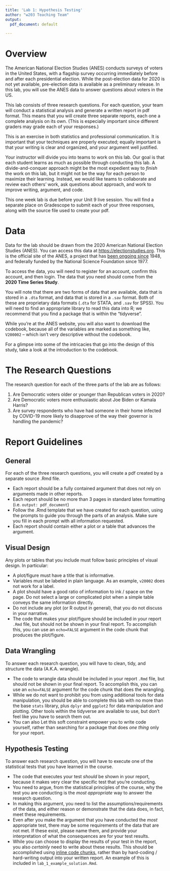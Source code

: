 ```yaml
---
title: 'Lab 1: Hypothesis Testing'
author: "w203 Teaching Team"
output:
  pdf_document: default

---
```


# Overview

The American National Election Studies (ANES) conducts surveys of voters in the United States, with a flagship survey occurring immediately before and after each presidential election.  While the post-election data for 2020 is not yet available, pre-election data is available as a preliminary release.  In this lab, you will use the ANES data to answer questions about voters in the US.

This lab consists of three research questions.  For each question, your team will conduct a statistical analysis and generate a written report in pdf format.  This means that you will create three separate reports, each one a complete analysis on its own. (This is especially important since different graders may grade each of your responses.)

This is an exercise in both statistics and professional communication.  It is important that your techniques are properly executed; equally important is that your writing is clear and organized, and your argument well justified. 

Your instructor will divide you into teams to work on this lab. Our goal is that each student learns as much as possible through conducting this lab. A divide-and-conquer approach might be the most expedient way to *finish* the work on this lab, but it might not be the way for each person to maximize their learning. Instead, we would like teams to collaborate and review each others' work, ask questions about approach, and work to improve writing, argument, and code. 

This one week lab is due before your Unit 9 live session.  You will find a separate place on Gradescope to submit each of your three responses, along with the source file used to create your pdf.

# Data 

Data for the lab should be drawn from the 2020 American National Election Studies (ANES). You can access this data at [https://electionstudies.org](https://electionstudies.org). This is the official site of the ANES, a project that has [been ongoing since](https://en.wikipedia.org/wiki/American_National_Election_Studies) 1948, and federally funded by the National Science Foundation since 1977. 

To access the data, you will need to register for an account, confirm this account, and then login. The data that you need should come from the **2020 Time Series Study**.

You will note that there are two forms of data that are available, data that is stored in a `.dta` format, and data that is stored in a `.sav` format. Both of these are proprietary data formats (`.dta` for STATA, and `.sav` for SPSS). You will need to find an appropriate library to read this data into R; we recommend that you find a package that is within the "tidyverse". 

While you're at the ANES website, you will also want to download the codebook, because all of the variables are marked as something like, `V200002` -- which isn't very descriptive without the codebook. 

For a glimpse into some of the intricacies that go into the design of this study, take a look at the introduction to the codebook.  

# The Research Questions

The research question for each of the three parts of the lab are as follows:

1. Are Democratic voters older or younger than Republican voters in 2020?
2. Are Democratic voters more enthusiastic about Joe Biden or Kamala Harris?
3. Are survey respondents who have had someone in their home infected by COVID-19 more likely to disapprove of the way their governor is handling the pandemic?

# Report Guidelines 

## General
For each of the three research questions, you will create a pdf created by a separate source .Rmd file.

- Each report should be a fully contained argument that does not rely on arguments made in other reports. 
- Each report should be no more than 3 pages in standard latex formatting (i.e. `output: pdf_document`)
- Follow the .Rmd template that we have created for each question, using the prompts to guide you through the parts of an analysis.  Make sure you fill in each prompt with all information requested.
- Each report should contain either a plot or a table that advances the argument. 
  
## Visual Design
Any plots or tables that you include must follow basic principles of visual design.  In particular: 

- A plot/figure must have a title that is informative.
- Variables must be labeled in plain language. As an example, `v20002` does not work for a label.
- A plot should have a good ratio of information to ink / space on the page.  Do not select a large or complicated plot when a simple table conveys the same information directly.
- Do not include any plot (or R output in general), that you do not discuss in your narrative.
- The code that makes your plot/figure should be included in your report `.Rmd` file, but should not be shown in your final report. To accomplish this, you can use an `echo=FALSE` argument in the code chunk that produces the plot/figure.

## Data Wrangling 
To answer each research question, you will have to clean, tidy, and structure the data (A.K.A. wrangle). 

- The code to wrangle data should be included in your report `.Rmd` file, but should not be shown in your final report. To accomplish this, you can use an `echo=FALSE` argument for the code chunk that does the wrangling. 
- While we do not want to prohibit you from using additional tools for data manipulation, you should be able to complete this lab with no more than the base `stats` library, plus `dplyr` and `ggplot2` for data manipulation and plotting. Other tools within the tidyverse are available to use, but don't feel like you have to search them out. 
- You can also Let this soft constraint empower you to write code yourself, rather than searching for a package that does *one thing* only for your report. 

## Hypothesis Testing
To answer each research question, you will have to execute one of the statistical tests that you have learned in the course.

- The code that executes your test *should* be shown in your report, because it makes very clear the specific test that you're conducting.
- You need to argue, from the statistical principles of the course, why the test you are conducting is the *most appropriate* way to answer the research question. 
- In making this argument, you need to list the assumptions/requirements of the data, and either reason or demonstrate that the data does, in fact, meet these requirements. 
- Even after you make the argument that you have conducted the *most* appropriate test, there may be some requirements of the data that are not met. If these exist, please name them, and provide your interpretation of what the consequences are for your test results. 
- While you can choose to display the results of your test in the report, you also *certainly* need to write about these results. This should be accomplished using [inline code chunks](https://bookdown.org/yihui/rmarkdown-cookbook/r-code.html), rather than by hard-coding / hard-writing output into your written report. An example of this is included in `lab_1_example_solution.Rmd`. 